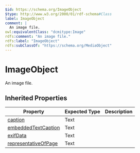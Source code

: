 ```yaml
---
$id: https://schema.org/ImageObject
$type: http://www.w3.org/2000/01/rdf-schema#Class
label: ImageObject
comment: |
  An image file.
owl:equivalentClass: "dcmitype:Image"
rdfs:comment: "An image file."
rdfs:label: "ImageObject"
rdfs:subClassOf: "https://schema.org/MediaObject"
---
```


# ImageObject

An image file.

## Inherited Properties

| Property | Expected Type | Description |
| --- | --- | --- |
| [caption](https://schema.org/caption) | Text |  |
| [embeddedTextCaption](https://schema.org/embeddedTextCaption) | Text |  |
| [exifData](https://schema.org/exifData) | Text |  |
| [representativeOfPage](https://schema.org/representativeOfPage) | Text |  |
